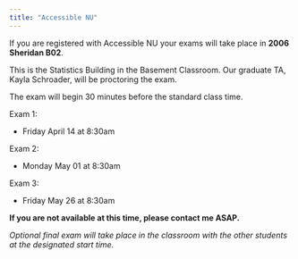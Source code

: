 ```yaml
---
title: "Accessible NU"
---
```


If you are registered with Accessible NU your exams will take place in **2006 Sheridan B02**.

This is the Statistics Building in the Basement Classroom. Our graduate TA, Kayla Schroader, will be proctoring the exam.

The exam will begin 30 minutes before the standard class time.

Exam 1:

-   Friday April 14 at 8:30am

Exam 2:

-   Monday May 01 at 8:30am

Exam 3:

-   Friday May 26 at 8:30am

**If you are not available at this time, please contact me ASAP.**

*Optional final exam will take place in the classroom with the other students at the designated start time.*
